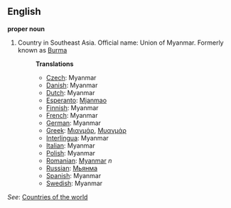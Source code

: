 ==English==

'''proper noun'''

# Country in Southeast Asia. Official name: Union of Myanmar. Formerly known as [[Burma]]
#:'''Translations'''
#:*[[Czech]]: Myanmar
#:*[[Danish]]: Myanmar
#:*[[Dutch]]: Myanmar
#:*[[Esperanto]]: [[Mjanmao]]
#:*[[Finnish]]: Myanmar
#:*[[French]]: Myanmar
#:*[[German]]: Myanmar
#:*[[Greek]]: [[Μιανμάρ]], [[Μυανμάρ]]
#:*[[Interlingua]]: Myanmar
#:*[[Italian]]: Myanmar
#:*[[Polish]]: Myanmar
#:*[[Romanian]]: [[Myanmar]] ''n''
#:*[[Russian]]: [[Мьянма]]
#:*[[Spanish]]: Myanmar
#:*[[Swedish]]: Myanmar

''See'': [[Countries of the world]]
